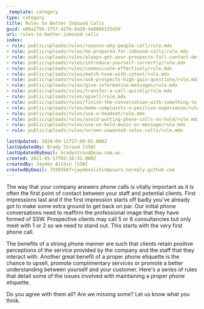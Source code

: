```yaml
---
_template: category
type: category
title: Rules to Better Inbound Calls
guid: e80a2756-1f57-427b-8a20-4a886b125e59
uri: rules-to-better-inbound-calls
index:
- rule: public/uploads/rules/reasons-why-people-call/rule.mdx
- rule: public/uploads/rules/be-prepared-for-inbound-calls/rule.mdx
- rule: public/uploads/rules/always-get-your-prospects-full-contact-details/rule.mdx
- rule: public/uploads/rules/introduce-yourself-correctly/rule.mdx
- rule: public/uploads/rules/communicate-effectively/rule.mdx
- rule: public/uploads/rules/match-tone-with-intent/rule.mdx
- rule: public/uploads/rules/ask-prospects-high-gain-questions/rule.mdx
- rule: public/uploads/rules/give-informative-messages/rule.mdx
- rule: public/uploads/rules/transfer-a-call-quickly/rule.mdx
- rule: public/uploads/rules/upsell/rule.mdx
- rule: public/uploads/rules/finish-the-conversation-with-something-to-action/rule.mdx
- rule: public/uploads/rules/make-complaints-a-positive-experience/rule.mdx
- rule: public/uploads/rules/use-a-headset/rule.mdx
- rule: public/uploads/rules/avoid-putting-phone-calls-on-hold/rule.mdx
- rule: public/uploads/rules/use-on-hold-music-or-message/rule.mdx
- rule: public/uploads/rules/screen-unwanted-sales-calls/rule.mdx

lastUpdated: 2024-09-11T17:09:01.000Z
lastUpdatedBy: Brady Stroud [SSW]
lastUpdatedByEmail: bradystroud@ssw.com.au
created: 2021-05-17T02:16:52.000Z
createdBy: Jayden Alchin [SSW]
createdByEmail: 75593567+jaydenalchin@users.noreply.github.com
---
```


The way that your company answers phone calls is vitally important as it is often the first point of contact between your staff and potential clients. First impressions last and if the first impression starts off badly you've already got to make some extra ground to get back on par. Our initial phone conversations need to reaffirm the professional image that they have formed of SSW. Prospective clients may call 5 or 6 consultancies but only meet with 1 or 2 so we need to stand out. This starts with the very first phone call.

The benefits of a strong phone manner are such that clients retain positive perceptions of the service provided by the company and the staff that they interact with. Another great benefit of a proper phone etiquette is the chance to upsell, promote complimentary services or promote a better understanding between yourself and your customer. Here's a series of rules that detail some of the issues involved with maintaining a proper phone etiquette.

Do you agree with them all? Are we missing some? Let us know what you think.
